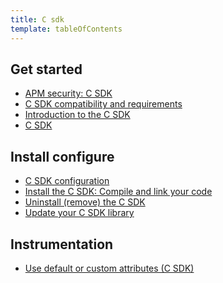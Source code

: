 ```yaml
---
title: C sdk
template: tableOfContents
---
```


## Get started

* [APM security: C SDK](/docs/agents/c-sdk/get-started/apm-security-c-sdk)
* [C SDK compatibility and requirements](/docs/agents/c-sdk/get-started/c-sdk-compatibility-requirements)
* [Introduction to the C SDK](/docs/agents/c-sdk/get-started/introduction-c-sdk)
* [C SDK](/docs/agents/c-sdk)

## Install configure

* [C SDK configuration](/docs/agents/c-sdk/install-configure/c-sdk-configuration)
* [Install the C SDK: Compile and link your code](/docs/agents/c-sdk/install-configure/install-c-sdk-compile-link-your-code)
* [Uninstall (remove) the C SDK](/docs/agents/c-sdk/install-configure/uninstall-remove-c-sdk)
* [Update your C SDK library](/docs/agents/c-sdk/install-configure/update-your-c-sdk-library)

## Instrumentation

* [Use default or custom attributes (C SDK)](/docs/agents/c-sdk/instrumentation/use-default-or-custom-attributes-c-sdk)
